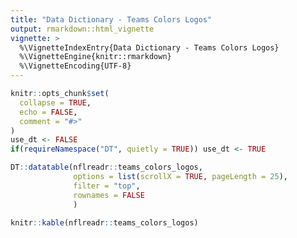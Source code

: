 ```yaml
---
title: "Data Dictionary - Teams Colors Logos"
output: rmarkdown::html_vignette
vignette: >
  %\VignetteIndexEntry{Data Dictionary - Teams Colors Logos}
  %\VignetteEngine{knitr::rmarkdown}
  %\VignetteEncoding{UTF-8}
---
```


```r
knitr::opts_chunk$set(
  collapse = TRUE,
  echo = FALSE,
  comment = "#>"
)
use_dt <- FALSE
if(requireNamespace("DT", quietly = TRUE)) use_dt <- TRUE
```

```r
DT::datatable(nflreadr::teams_colors_logos, 
              options = list(scrollX = TRUE, pageLength = 25),
              filter = "top",
              rownames = FALSE
              )
```

```r
knitr::kable(nflreadr::teams_colors_logos)
```
